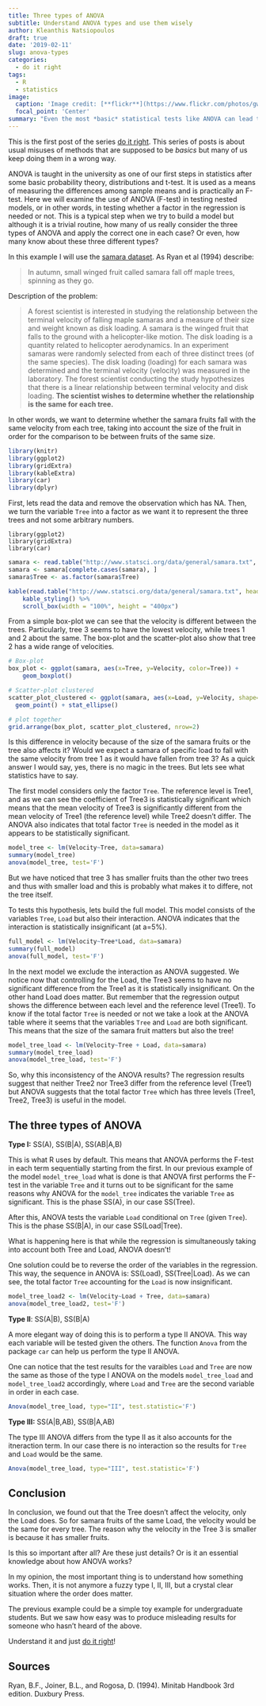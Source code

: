 ---
title: Three types of ANOVA
subtitle: Understand ANOVA types and use them wisely
author: Kleanthis Natsiopoulos
draft: true
date: '2019-02-11'
slug: anova-types
categories:
  - do it right
tags:
  - R
  - statistics
image:
  caption: 'Image credit: [**flickr**](https://www.flickr.com/photos/gwendolyn_stansbury/13933085201/in/photostream/)'
  focal_point: 'Center'
summary: "Even the most *basic* statistical tests like ANOVA can lead to misleading results if we don't fully understand them. Example using samara, the maple tree fruit."
---

This is the first post of the series [do it right](/categories/do-it-right/). This series of posts is about usual misuses of methods that are supposed to be *basics* but many of us keep doing them in a wrong way.

ANOVA is taught in the university as one of our first steps in statistics after some basic probability theory, distributions and t-test. It is used as a means of measuring the differences among sample means and is practically an F-test. Here we will examine the use of ANOVA (F-test) in testing nested models, or in other words, in testing whether a factor in the regression is needed or not. This is a typical step when we try to build a model but although it is a trivial routine, how many of us really consider the three types of ANOVA and apply the correct one in each case? Or even, how many know about these three different types?

In this example I will use the [samara dataset](http://www.statsci.org/data/general/samara.txt). As Ryan et al (1994) describe:

> In autumn, small winged fruit called samara fall off maple trees, spinning as they go.

Description of the problem:

> A forest scientist is interested in studying the relationship between the terminal velocity of
falling maple samaras and a measure of their size and weight known as disk loading. A
samara is the winged fruit that falls to the ground with a helicopter-like motion. The disk
loading is a quantity related to helicopter aerodynamics. In an experiment samaras were
randomly selected from each of three distinct trees (of the same species). The disk loading
(loading) for each samara was determined and the terminal velocity (velocity) was measured
in the laboratory. The forest scientist conducting the study hypothesizes that there is a linear
relationship between terminal velocity and disk loading. **The scientist wishes to determine
whether the relationship is the same for each tree.**

In other words, we want to determine whether the samara fruits fall with the same velocity from each tree, taking into account the size of the fruit in order for the comparison to be between fruits of the same size.

```{r load-packages-hide, include=FALSE}
library(knitr)
library(ggplot2)
library(gridExtra)
library(kableExtra)
library(car)
library(dplyr)
```

First, lets read the data and remove the observation which has NA. Then, we turn the variable `Tree` into a factor as we want it to represent the three trees and not some arbitrary numbers.
```
library(ggplot2)
library(gridExtra)
library(car)
```

```{r read-data, echo=TRUE}
samara <- read.table("http://www.statsci.org/data/general/samara.txt", header=TRUE)
samara <- samara[complete.cases(samara), ]
samara$Tree <- as.factor(samara$Tree)
```

```{r show-data, echo=FALSE}
kable(read.table("http://www.statsci.org/data/general/samara.txt", header=TRUE)) %>% 
    kable_styling() %>% 
    scroll_box(width = "100%", height = "400px")
```

From a simple box-plot we can see that the velocity is different between the trees. Particularly,  tree 3 seems to have the lowest velocity, while trees 1 and 2 about the same. The box-plot and the scatter-plot also show that tree 2 has a wide range of velocities.

```{r}
# Box-plot
box_plot <- ggplot(samara, aes(x=Tree, y=Velocity, color=Tree)) +
    geom_boxplot()

# Scatter-plot clustered
scatter_plot_clustered <- ggplot(samara, aes(x=Load, y=Velocity, shape=Tree, color=Tree)) +
  geom_point() + stat_ellipse()

# plot together
grid.arrange(box_plot, scatter_plot_clustered, nrow=2)
```

Is this difference in velocity because of the size of the samara fruits or the tree also affects it? Would we expect a samara of specific load to fall with the same velocity from tree 1 as it would have fallen from tree 3? As a quick answer I would say, yes, there is no magic in the trees. But lets see what statistics have to say.

The first model considers only the factor `Tree`. The reference level is Tree1, and as we can see the coefficient of Tree3 is statistically significant which means that the mean velocity of Tree3 is significantly different from the mean velocity of Tree1 (the reference level) while Tree2 doesn't differ. The ANOVA also indicates that total factor `Tree` is needed in the model as it appears to be statistically significant.
```{r}
model_tree <- lm(Velocity~Tree, data=samara)
summary(model_tree)
anova(model_tree, test='F')
```

But we have noticed that tree 3 has smaller fruits than the other two trees and thus with smaller load and this is probably what makes it to differe, not the tree itself.

To tests this hypothesis, lets build the full model. This model consists of the variables `Tree`, `Load` but also their interaction. ANOVA indicates that the interaction is statistically insignificant (at a=5%).
```{r}
full_model <- lm(Velocity~Tree*Load, data=samara)
summary(full_model)
anova(full_model, test='F')
```

In the next model we exclude the interaction as ANOVA suggested. We notice now that controlling for the Load, the Tree3 seems to have no significant difference from the Tree1 as it is statistically insignificant. On the other hand Load does matter. But remember that the regression output shows the difference between each level and the reference level (Tree1). To know if the total factor `Tree` is needed or not we take a look at the ANOVA table where it seems that the variables `Tree` and `Load` are both significant. This means that the size of the samara fruit matters but also the tree!
```{r}
model_tree_load <- lm(Velocity~Tree + Load, data=samara)
summary(model_tree_load)
anova(model_tree_load, test='F')
```

So, why this inconsistency of the ANOVA results? The regression results suggest that neither Tree2 nor Tree3 differ from the reference level (Tree1) but ANOVA suggests that the total factor `Tree` which has three levels (Tree1, Tree2, Tree3) is useful in the model.

## The three types of ANOVA

**Type I:** SS(A), SS(B|A), SS(AB|A,B)

This is what R uses by default. This means that ANOVA performs the F-test in each term sequentially starting from the first. In our previous example of the model `model_tree_load` what is done is that ANOVA first performs the F-test in the variable `Tree` and it turns out to be significant for the same reasons why ANOVA for the `model_tree` indicates the variable `Tree` as significant. This is the phase SS(A), in our case SS(Tree).

After this, ANOVA tests the variable `Load` conditional on `Tree` (given `Tree`). This is the phase SS(B|A), in our case SS(Load|Tree).

What is happening here is that while the regression is simultaneously taking into account both Tree and Load, ANOVA doesn't!

One solution could be to reverse the order of the variables in the regression. This way, the sequence in ANOVA is: SS(Load), SS(Tree|Load). As we can see, the total factor `Tree` accounting for the `Load` is now insignificant.

```{r}
model_tree_load2 <- lm(Velocity~Load + Tree, data=samara)
anova(model_tree_load2, test='F')
```

**Type II**: SS(A|B), SS(B|A)

A more elegant way of doing this is to perform a type II ANOVA. This way each variable will be tested given the others. The function `Anova` from the package `car` can help us perform the type II ANOVA.

One can notice that the test results for the varaibles `Load` and `Tree` are now the same as those of the type I ANOVA on the models `model_tree_load` and `model_tree_load2` accordingly, where `Load` and `Tree` are the second variable in order in each case.
```{r}
Anova(model_tree_load, type="II", test.statistic='F')
```

**Type III:** SS(A|B,AB), SS(B|A,AB)

The type III ANOVA differs from the type II as it also accounts for the itneraction term. In our case there is no interaction so the results for `Tree` and `Load` would be the same.
```{r}
Anova(model_tree_load, type="III", test.statistic='F')
```

## Conclusion
In conclusion, we found out that the Tree doesn't affect the velocity, only the Load does. So for samara fruits of the same Load, the velocity would be the same for every tree. The reason why the velocity in the Tree 3 is smaller is because it has smaller fruits.

Is this so important after all? Are these just details? Or is it an essential knowledge about how ANOVA works?

In my opinion, the most important thing is to understand how something works. Then, it is not anymore a fuzzy type I, II, III, but a crystal clear situation where the order does matter.

The previous example could be a simple toy example for undergraduate students. But we saw how easy was to produce misleading results for someone who hasn't heard of the above.

Understand it and just [do it right](/categories/do-it-right/)!

## Sources
Ryan, B.F., Joiner, B.L., and Rogosa, D. (1994). Minitab Handbook 3rd edition. Duxbury Press.